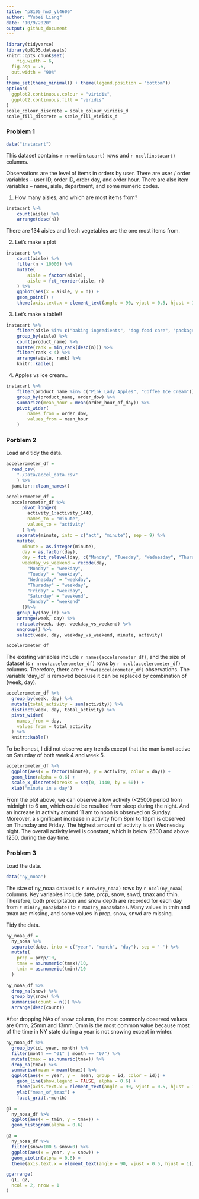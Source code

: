 ```yaml
---
title: "p8105_hw3_yl4606"
author: "Yubei Liang"
date: "10/9/2020"
output: github_document
---
```


```r
library(tidyverse)
library(p8105.datasets)
knitr::opts_chunk$set(
	fig.width = 6, 
  fig.asp = .6,
  out.width = "90%"
)
theme_set(theme_minimal() + theme(legend.position = "bottom"))
options(
  ggplot2.continuous.colour = "viridis",
  ggplot2.continuous.fill = "viridis"
)
scale_colour_discrete = scale_colour_viridis_d
scale_fill_discrete = scale_fill_viridis_d
```


### Problem 1

```r
data("instacart")
```

This dataset contains `r nrow(instacart)` rows and `r ncol(instacart)` columns. 

Observations are the level of items in orders by user. There are user / order variables -- user ID, order ID, order day, and order hour. There are also item variables -- name, aisle, department, and some numeric codes. 

1. How many aisles, and which are most items from?

```r
instacart %>% 
	count(aisle) %>% 
	arrange(desc(n))
```
There are 134 aisles and fresh vegetables are the one most items from.

2. Let's make a plot

```r
instacart %>% 
	count(aisle) %>% 
	filter(n > 10000) %>% 
	mutate(
		aisle = factor(aisle),
		aisle = fct_reorder(aisle, n)
	) %>% 
	ggplot(aes(x = aisle, y = n)) + 
	geom_point() + 
	theme(axis.text.x = element_text(angle = 90, vjust = 0.5, hjust = 1))
```


3. Let's make a table!!

```r
instacart %>% 
	filter(aisle %in% c("baking ingredients", "dog food care", "packaged vegetables fruits")) %>% 
	group_by(aisle) %>% 
	count(product_name) %>% 
	mutate(rank = min_rank(desc(n))) %>% 
	filter(rank < 4) %>% 
	arrange(aisle, rank) %>% 
	knitr::kable()
```


4. Apples vs ice cream..

```r
instacart %>% 
	filter(product_name %in% c("Pink Lady Apples", "Coffee Ice Cream")) %>% 
	group_by(product_name, order_dow) %>% 
	summarize(mean_hour = mean(order_hour_of_day)) %>% 
	pivot_wider(
		names_from = order_dow,
		values_from = mean_hour
	)
```

### Porblem 2

Load and tidy the data.
```r
accelerometer_df = 
  read_csv(
    "./Data/accel_data.csv"
    ) %>% 
  janitor::clean_names()

accelerometer_df =
  accelerometer_df %>% 
      pivot_longer(
        activity_1:activity_1440,
        names_to = "minute",
        values_to = "activity"
      ) %>%
    separate(minute, into = c("act", "minute"), sep = 9) %>%
    mutate(
      minute = as.integer(minute),
      day = as.factor(day),
      day = fct_relevel(day, c("Monday", "Tuesday", "Wednesday", "Thursday", "Friday", "Saturday", "Sunday")),
      weekday_vs_weekend = recode(day,
        "Monday" = "weekday",
        "Tueday" = "weekday",
        "Wednesday" = "weekday",
        "Thursday" = "weekday",
        "Friday" = "weekday",
        "Saturday" = "weekend",
        "Sunday" = "weekend"
      ))%>%
    group_by(day_id) %>% 
    arrange(week, day) %>% 
    relocate(week, day, weekday_vs_weekend) %>% 
    ungroup() %>% 
    select(week, day, weekday_vs_weekend, minute, activity)

accelerometer_df
```

The existing variables include `r names(accelerometer_df)`, and the size of dataset is `r nrow(accelerometer_df)` rows by `r ncol(accelerometer_df)` columns. Therefore, there are `r nrow(accelerometer_df)` observations. The variable 'day_id' is removed because it can be replaced by combination of (week, day).


```r
accelerometer_df %>% 
  group_by(week, day) %>% 
  mutate(total_activity = sum(activity)) %>% 
  distinct(week, day, total_activity) %>% 
  pivot_wider(
    names_from = day,
    values_from = total_activity
  ) %>% 
  knitr::kable()
```

To be honest, I did not observe any trends except that the man is not active on Saturday of both week 4 and week 5.

```r
accelerometer_df %>%
  ggplot(aes(x = factor(minute), y = activity, color = day)) +
  geom_line(alpha = 0.6) +
  scale_x_discrete(breaks = seq(0, 1440, by = 60)) +
  xlab("minute in a day")
```

From the plot above, we can observe a low activity (<2500) period from midnight to 6 am, which could be resulted from sleep during the night. And an increase in activity around 11 am to noon is observed on Sunday. Moreover, a significant increase in activity from 8pm to 10pm is observed on Thursday and Friday. The highest amount of activity is on Wednesday night. The overall activity level is constant, which is below 2500 and above 1250, during the day time.

### Problem 3

Load the data.

```r
data("ny_noaa")
```

The size of ny_noaa dataset is `r nrow(ny_noaa)` rows by `r ncol(ny_noaa)` columns. Key variables include date, prcp, snow, snwd, tmax and tmin. Therefore, both precipitation and snow depth are recorded for each day from `r min(ny_noaa$date)` to `r max(ny_noaa$date)`. Many values in tmin and tmax are missing, and some values in prcp, snow, snwd are missing.

Tidy the data.
```r
ny_noaa_df = 
  ny_noaa %>% 
  separate(date, into = c("year", "month", "day"), sep = '-') %>% 
  mutate(
    prcp = prcp/10,
    tmax = as.numeric(tmax)/10,
    tmin = as.numeric(tmin)/10
  )
  
ny_noaa_df %>% 
  drop_na(snow) %>% 
  group_by(snow) %>% 
  summarise(count = n()) %>% 
  arrange(desc(count))
```

After dropping NAs of snow column, the most commonly observed values are 0mm, 25mm and 13mm. 0mm is the most common value because most of the time in NY state during a year is not snowing except in winter. 

```r
ny_noaa_df %>% 
  group_by(id, year, month) %>% 
  filter(month == "01" | month == "07") %>% 
  mutate(tmax = as.numeric(tmax)) %>% 
  drop_na(tmax) %>% 
  summarise(mean = mean(tmax)) %>% 
  ggplot(aes(x = year, y =  mean, group = id, color = id)) +
    geom_line(show.legend = FALSE, alpha = 0.6) +
    theme(axis.text.x = element_text(angle = 90, vjust = 0.5, hjust = 1)) +
    ylab("mean_of_tmax") +
    facet_grid(.~month)
```

```r
g1 = 
  ny_noaa_df %>% 
  ggplot(aes(x = tmin, y = tmax)) +
  geom_histogram(alpha = 0.6)
```

```r
g2 =
  ny_noaa_df %>% 
  filter(snow<100 & snow>0) %>% 
  ggplot(aes(x = year, y = snow)) +
  geom_violin(alpha = 0.6) +
  theme(axis.text.x = element_text(angle = 90, vjust = 0.5, hjust = 1))

ggarrange(
  g1, g2,
  ncol = 2, nrow = 1
)
```


